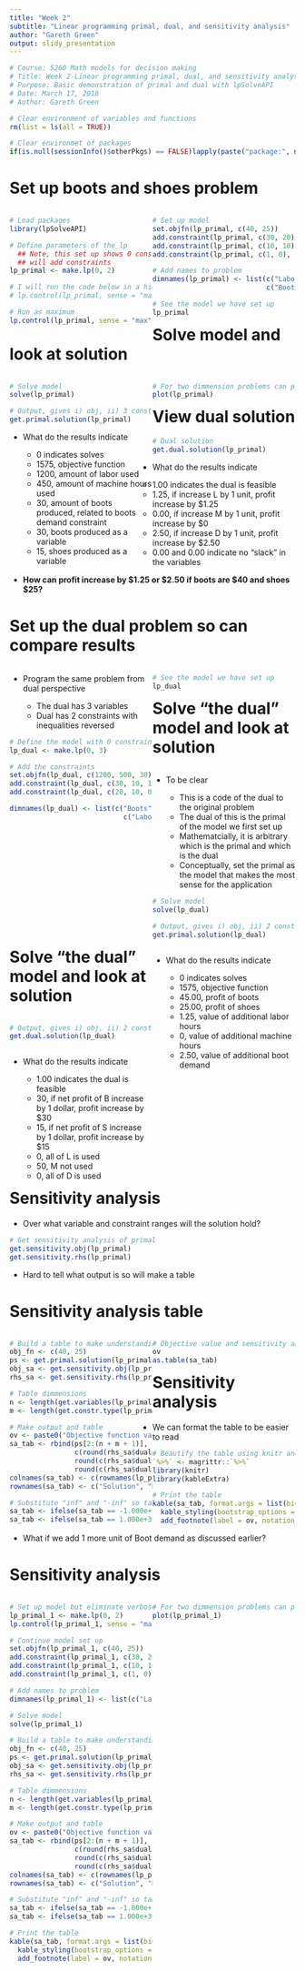 ```yaml
---
title: "Week 2"
subtitle: "Linear programming primal, dual, and sensitivity analysis"
author: "Gareth Green"
output: slidy_presentation
---
```



```r
# Course: 5260 Math models for decision making
# Title: Week 2-Linear programming primal, dual, and sensitivity analysis
# Purpose: Basic demonstration of primal and dual with lpSolveAPI
# Date: March 17, 2018
# Author: Gareth Green

```

```r
# Clear environment of variables and functions
rm(list = ls(all = TRUE)) 

# Clear environmet of packages
if(is.null(sessionInfo()$otherPkgs) == FALSE)lapply(paste("package:", names(sessionInfo()$otherPkgs), sep=""), detach, character.only = TRUE, unload = TRUE)

```


Set up boots and shoes problem
=============================================

<div style="float: left; width: 50%;">

```r
# Load packages
library(lpSolveAPI)

```

```r
# Define parameters of the lp
  ## Note, this set up shows 0 constraints and 2 variables
  ## will add constraints
lp_primal <- make.lp(0, 2)

# I will run the code below in a hidden chunk to avoid the output
# lp.control(lp_primal, sense = "max") 

```


```r
# Run as maximum
lp.control(lp_primal, sense = "max")

```

</div>

<div style="float: right; width: 50%;">

```r
# Set up model
set.objfn(lp_primal, c(40, 25))
add.constraint(lp_primal, c(30, 20), "<=", 1200)
add.constraint(lp_primal, c(10, 10),"<=", 500)
add.constraint(lp_primal, c(1, 0), "<=", 30)

# Add names to problem
dimnames(lp_primal) <- list(c("Labor", "Machines", "B-demand"),
                            c("Boots", "Shoes"))

# See the model we have set up
lp_primal

```

</div>


Solve model and look at solution
=============================================

<div style="float: left; width: 50%;">

```r
# Solve model
solve(lp_primal)

# Output, gives i) obj, ii) 3 constraint values and iii) 2 variable values
get.primal.solution(lp_primal) 

```

+ What do the results indicate  

  - 0 indicates solves  
  - 1575, objective function    
  - 1200, amount of labor used      
  - 450, amount of machine hours used  
  - 30, amount of boots produced, related to boots demand constraint  
  - 30, boots produced as a variable  
  - 15, shoes produced as a variable  

</div>

<div style="float: right; width: 50%;">

```r
# For two dimmension problems can plot the problem
plot(lp_primal)

```

</div>


View dual solution
=============================================

```r
# Dual solution
get.dual.solution(lp_primal)

```

+ What do the results indicate  

  - 1.00 indicates the dual is feasible  
  - 1.25, if increase L by 1 unit, profit increase by $1.25    
  - 0.00, if increase M by 1 unit, profit increase by $0  
  - 2.50, if increase D by 1 unit, profit increase by $2.50  
  - 0.00 and 0.00 indicate no "slack" in the variables  
    
+ **How can profit increase by $1.25 or $2.50 if boots are $40 and shoes $25?**  


Set up the dual problem so can compare results
=============================================

<div style="float: left; width: 50%;">

+ Program the same problem from dual perspective  

  - The dual has 3 variables  
  - Dual has 2 constraints with inequalities reversed  

```r
# Define the model with 0 constraints, is a minimum so not need lp.control()
lp_dual <- make.lp(0, 3)

# Add the constraints 
set.objfn(lp_dual, c(1200, 500, 30))
add.constraint(lp_dual, c(30, 10, 1), ">=", 40)
add.constraint(lp_dual, c(20, 10, 0),">=", 25)

dimnames(lp_dual) <- list(c("Boots", "Shoes"),
                            c("Labor", "Machines", "B-demand"))

```

</div>

<div style="float: right; width: 50%;">

```r
# See the model we have set up
lp_dual

```

</div>


Solve "the dual" model and look at solution
=============================================

<div style="float: left; width: 50%;">

+ To be clear  

  - This is a code of the dual to the original problem  
  - The dual of this is the primal of the model we first set up  
  - Mathematcially, it is arbitrary which is the primal and which is the dual  
  - Conceptually, set the primal as the model that makes the most sense for the application  
    
```r
# Solve model
solve(lp_dual)

# Output, gives i) obj, ii) 2 constraints values, and iii) 3 variable values
get.primal.solution(lp_dual) 

```

</div>

<div style="float: right; width: 50%;">

+ What do the results indicate  

  - 0 indicates solves  
  - 1575, objective function    
  - 45.00, profit of boots      
  - 25.00, profit of shoes  
  - 1.25, value of additional labor hours   
  - 0, value of additional machine hours   
  - 2.50, value of additional boot demand     

</div>


Solve "the dual" model and look at solution
=============================================


<div style="float: left; width: 50%;">

```r
# Output, gives i) obj, ii) 2 constraint values and iii) 3 variable values
get.dual.solution(lp_dual)

```

</div>

<div style="float: right; width: 50%;">

+ What do the results indicate  

  - 1.00 indicates the dual is feasible  
  - 30, if net profit of B increase by 1 dollar, profit increase by $30    
  - 15, if net profit of S increase by 1 dollar, profit increase by $15    
  - 0, all of L is used    
  - 50, M not used  
  - 0, all of D is used   

</div>


Sensitivity analysis
=============================================

+ Over what variable and constraint ranges will the solution hold?  

```r
# Get sensitivity analysis of primal
get.sensitivity.obj(lp_primal)
get.sensitivity.rhs(lp_primal)

```

+ Hard to tell what output is so will make a table  

Sensitivity analysis table
=============================================

<div style="float: left; width: 50%;">

```r
# Build a table to make understanding the results easier
obj_fn <- c(40, 25)
ps <- get.primal.solution(lp_primal) 
obj_sa <- get.sensitivity.obj(lp_primal)
rhs_sa <- get.sensitivity.rhs(lp_primal)

# Table dimmensions
n <- length(get.variables(lp_primal))
m <- length(get.constr.type(lp_primal))

# Make output and table
ov <- paste0("Objective function value = ", ps[1])
sa_tab <- rbind(ps[2:(n + m + 1)], 
                c(round(rhs_sa$duals[1:m], 2), obj_fn),
                round(c(rhs_sa$dualsfrom[1:m],obj_sa$objfrom), 2),
                round(c(rhs_sa$dualstill[1:m],obj_sa$objtill), 2)) 
colnames(sa_tab) <- c(rownames(lp_primal), colnames(lp_primal))
rownames(sa_tab) <- c("Solution", "Duals/Coef", "Sens From", "Sens Till")      

# Substitute "inf" and "-inf" so tables are easier to read (coded by two classmates!)
sa_tab <- ifelse(sa_tab == -1.000e+30, "-inf", sa_tab)
sa_tab <- ifelse(sa_tab == 1.000e+30, "inf", sa_tab)

```

</div>

<div style="float: right; width: 50%;">

```r
# Objective value and sensitivity analysis table
ov
as.table(sa_tab)

```

</div>


Sensitivity analysis
=============================================

+ We can format the table to be easier to read

```r
# Beautify the table using knitr and kableExtra packages, and add %>% 
`%>%` <- magrittr::`%>%`
library(knitr)
library(kableExtra)

# Print the table
kable(sa_tab, format.args = list(big.mark = ",")) %>%
  kable_styling(bootstrap_options = c("striped", "bordered")) %>% 
  add_footnote(label = ov, notation = "none")

```

+ What if we add 1 more unit of Boot demand as discussed earlier?


Sensitivity analysis
=============================================

<div style="float: left; width: 50%;">

```r
# Set up model but eliminate verbose output
lp_primal_1 <- make.lp(0, 2)
lp.control(lp_primal_1, sense = "max")

# Continue model set up
set.objfn(lp_primal_1, c(40, 25))
add.constraint(lp_primal_1, c(30, 20), "<=", 1200)
add.constraint(lp_primal_1, c(10, 10),"<=", 500)
add.constraint(lp_primal_1, c(1, 0), "<=", 31)

# Add names to problem
dimnames(lp_primal_1) <- list(c("Labor", "Machines", "B-demand"), c("Boots", "Shoes"))

# Solve model
solve(lp_primal_1)

# Build a table to make understanding the results easier
obj_fn <- c(40, 25)
ps <- get.primal.solution(lp_primal_1) 
obj_sa <- get.sensitivity.obj(lp_primal_1)
rhs_sa <- get.sensitivity.rhs(lp_primal_1)

# Table dimmensions
n <- length(get.variables(lp_primal_1))
m <- length(get.constr.type(lp_primal_1))

# Make output and table
ov <- paste0("Objective function value = ", ps[1])
sa_tab <- rbind(ps[2:(n + m + 1)], 
                c(round(rhs_sa$duals[1:m], 2), obj_fn),
                round(c(rhs_sa$dualsfrom[1:m],obj_sa$objfrom), 2),
                round(c(rhs_sa$dualstill[1:m],obj_sa$objtill), 2)) 
colnames(sa_tab) <- c(rownames(lp_primal_1), colnames(lp_primal_1))
rownames(sa_tab) <- c("Solution", "Duals/Coef", "Sens From", "Sens Till")      

# Substitute "inf" and "-inf" so tables are easier to read (coded by two classmates!)
sa_tab <- ifelse(sa_tab == -1.000e+30, "-inf", sa_tab)
sa_tab <- ifelse(sa_tab == 1.000e+30, "inf", sa_tab)

```


```r
# Print the table
kable(sa_tab, format.args = list(big.mark = ",")) %>%
  kable_styling(bootstrap_options = c("striped", "bordered")) %>% 
  add_footnote(label = ov, notation = "none")

```

</div>

<div style="float: right; width: 50%;">

```r
# For two dimmension problems can plot the problem
plot(lp_primal_1)

```

</div>


